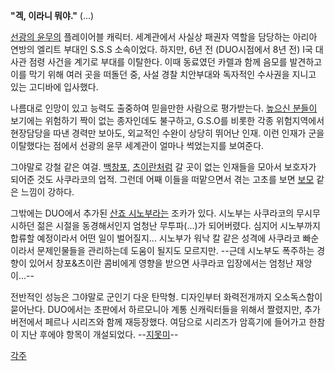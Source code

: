 {{{+1 三条 櫻子/Sanjyo Sakurako }}}

'''"겍, 이라니 뭐야."''' (...)

[[선광의 윤무]]의 플레이어블 캐릭터. 세계관에서 사실상 패권자 역할을 담당하는 아리아 연방의 엘리트 부대인 S.S.S 소속이었다. 하지만, 6년 전 (DUO시점에서 8년 전) I국 대사관 점령 사건을 계기로 부대를 이탈한다. 이때 동료였던 카렐과 함께 음모를 발견하고  이를 막기 위해 여러 곳을 떠돌던 중, 사설 경찰 치안부대와 독자적인 수사권을 지니고 있는 고디바에 입사했다.

나름대로 인망이 있고 능력도 출중하여 믿을만한 사람으로 평가받는다. [[높으신 분들]]이 보기에는 위험하기 짝이 없는 종자인데도 불구하고, G.S.O를 비롯한 각종 위험지역에서 현장담당을 따낸 경력만 보아도, 외교적인 수완이 상당히 뛰어난 인재. 이런 인재가 군을 이탈했다는 점에서 선광의 윤무 세계관이 얼마나 썩었는지를 보여준다. 

그야말로 강철 같은 여걸. [[백창포]], [[츠이란]]처럼 갈 곳이 없는 인재들을 모아서 보호자가 되어준 것도 사쿠라코의 업적. 그런데 어째 이들을 떠맡으면서 겪는 고초를 보면 [[보모]] 같은 느낌이 강하다. 

그밖에는 DUO에서 추가된 [[산죠 시노부]]라는 조카가 있다. 시노부는 사쿠라코의 무시무시하던 젊은 시절을 동경해서인지 엄청난 무투파(...)가 되어버렸다. 심지어 시노부까지 합류할 예정이라서 어떤 일이 벌어질지... 시노부가 워낙 칼 같은 성격에 사쿠라코 빠순이라서 문제인물들을 관리하는데 도움이 될지도 모르지만. --근데 시노부도 폭주하는 경향이 있어서 창포&츠이란 콤비에게 영향을 받으면 사쿠라코 입장에서는 엄청난 재앙이...--

전반적인 성능은 그야말로 군인기 다운 탄막형. 디자인부터 화력전개까지 오소독스함이 묻어난다. DUO에서는 초판에서 하르모니아 계통 신캐릭터들을 위해서 짤렸지만, 추가 버전에서 페르나 시리즈와 함께 재등장했다. 여담으로 시리즈가 암흑기에 들어가고 한참이 지난 후에야 항목이 개설되었다. --[[지못미]]--


[[각주]]
